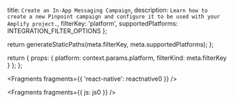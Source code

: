   title: `Create an In-App Messaging Campaign`,
  description: `Learn how to create a new Pinpoint campaign and configure it to be used with your Amplify project.`,
  filterKey: 'platform',
  supportedPlatforms: INTEGRATION_FILTER_OPTIONS
};



  return generateStaticPaths(meta.filterKey, meta.supportedPlatforms);
};

  return {
    props: {
      platform: context.params.platform,
      filterKind: meta.filterKey
    }
  };
};


<Fragments fragments={{ 'react-native': reactnative0 }} />


<Fragments fragments={{ js: js0 }} />

